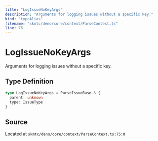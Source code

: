 ```yaml
---
title: "LogIssueNoKeyArgs"
description: "Arguments for logging issues without a specific key."
kind: "typeAlias"
filename: "skmtc/deno/core/context/ParseContext.ts"
line: 75
---
```


# LogIssueNoKeyArgs

Arguments for logging issues without a specific key.

## Type Definition

```typescript
type LogIssueNoKeyArgs = ParseIssueBase & {
  parent: unknown
  type: IssueType
}
```

## Source

Located at `skmtc/deno/core/context/ParseContext.ts:75:0`
